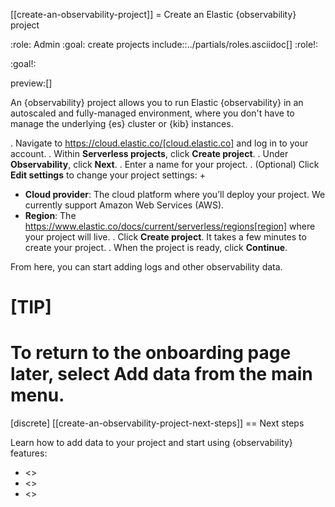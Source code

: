 [[create-an-observability-project]]
= Create an Elastic {observability} project

:role: Admin
:goal: create projects
include::../partials/roles.asciidoc[]
:role!:

:goal!:

preview:[]

An {observability} project allows you to run Elastic {observability} in an autoscaled and fully-managed environment,
where you don't have to manage the underlying {es} cluster or {kib} instances.

. Navigate to https://cloud.elastic.co/[cloud.elastic.co] and log in to your account.
. Within **Serverless projects**, click **Create project**.
. Under **Observability**, click **Next**.
. Enter a name for your project.
. (Optional) Click **Edit settings** to change your project settings:
+
* **Cloud provider**: The cloud platform where you’ll deploy your project. We currently support Amazon Web Services (AWS).
* **Region**: The https://www.elastic.co/docs/current/serverless/regions[region] where your project will live.
. Click **Create project**. It takes a few minutes to create your project.
. When the project is ready, click **Continue**.

From here, you can start adding logs and other observability data.

[TIP]
====
To return to the onboarding page later, select **Add data** from the main menu.
====

[discrete]
[[create-an-observability-project-next-steps]]
== Next steps

Learn how to add data to your project and start using {observability} features:

* <<get-started-with-logs>>
* <<apm-get-started>>
* <<get-started-with-metrics>>

